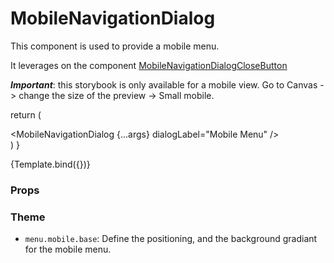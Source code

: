 
<Meta
  title="Components/Menu/MobileNavigationDialog"
  component={MobileNavigationDialog}
/>

# MobileNavigationDialog

This component is used to provide a mobile menu.

It leverages on the component [MobileNavigationDialogCloseButton](/docs/components-menu-MobileNavigationDialogCloseButton--default-story)

_**Important**_: this storybook is only available for a mobile view. Go to Canvas -> change the size of the preview -> Small mobile.

  return (
    <MenuProvider>
      <div>
        <HeaderMain title="Home" />
        <MobileNavigationDialog {...args} dialogLabel="Mobile Menu" />
      </div>
    </MenuProvider>
  )
}

<Canvas>
  <Story name="Default">{Template.bind({})}</Story>
</Canvas>

### Props

<ArgsTable story="Default" />

### Theme

- `menu.mobile.base`: Define the positioning, and the background gradiant for the mobile menu.
